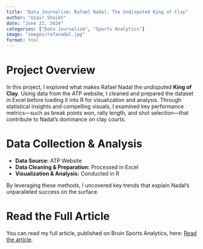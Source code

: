 ```yaml
---
title: "Data Journalism: Rafael Nadal: The Undisputed King of Clay"
author: "Uzair Shaikh"
date: "June 22, 2024"
categories: ["Data Journalism", "Sports Analytics"]
image: "images/rafanadal.jpg"
format: html
---
```


# Project Overview  
In this project, I explored what makes Rafael Nadal the undisputed **King of Clay**. Using data from the ATP website, I cleaned and prepared the dataset in Excel before loading it into R for visualization and analysis. Through statistical insights and compelling visuals, I examined key performance metrics—such as break points won, rally length, and shot selection—that contribute to Nadal’s dominance on clay courts.  

# Data Collection & Analysis  
- **Data Source:** ATP Website  
- **Data Cleaning & Preparation:** Processed in Excel  
- **Visualization & Analysis:** Conducted in R  

By leveraging these methods, I uncovered key trends that explain Nadal’s unparalleled success on the surface.  

# Read the Full Article  
You can read my full article, published on Bruin Sports Analytics, here: [Read the article](https://www.bruinsportsanalytics.com/post/king-of-clay).  
